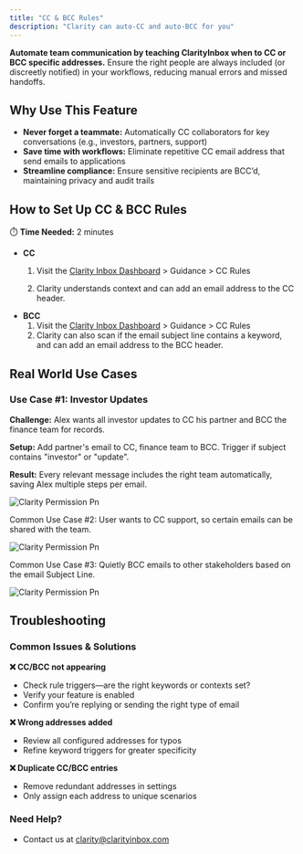 ```yaml
---
title: "CC & BCC Rules"
description: "Clarity can auto-CC and auto-BCC for you"
---
```


**Automate team communication by teaching ClarityInbox when to CC or BCC specific addresses.** Ensure the right people are always included (or discreetly notified) in your workflows, reducing manual errors and missed handoffs.

## Why Use This Feature

- **Never forget a teammate:** Automatically CC collaborators for key conversations (e.g., investors, partners, support)
- **Save time with workflows:** Eliminate repetitive CC email address that send emails to applications
- **Streamline compliance:** Ensure sensitive recipients are BCC’d, maintaining privacy and audit trails



## How to Set Up CC & BCC Rules

⏱️ **Time Needed:** 2 minutes

- **CC**
  1. Visit the [Clarity Inbox Dashboard](https://app.clarityinbox.com/dashboard) \> Guidance \> CC Rules 


  2. Clarity understands context and can add an email address to the CC header.
- **BCC**
  1. Visit the [Clarity Inbox Dashboard](https://app.clarityinbox.com/dashboard) \> Guidance \> CC Rules 
  2. Clarity can also scan if the email subject line contains a keyword, and can add an email address to the BCC header.

## Real World Use Cases

### Use Case #1: Investor Updates

**Challenge:** Alex wants all investor updates to CC his partner and BCC the finance team for records.

**Setup:** Add partner's email to CC, finance team to BCC. Trigger if subject contains "investor" or "update".

**Result:** Every relevant message includes the right team automatically, saving Alex multiple steps per email.


![Clarity Permission Pn](/images/CCBCC.png)

Common Use Case #2:
User wants to CC support, so certain emails can be shared with the team.

![Clarity Permission Pn](/images/CC-rule.png)

Common Use Case #3:
Quietly BCC emails to other stakeholders based on the email Subject Line.

![Clarity Permission Pn](/images/BCC-rule.png)

## Troubleshooting

### Common Issues & Solutions

**❌ CC/BCC not appearing**

- Check rule triggers—are the right keywords or contexts set?
- Verify your feature is enabled
- Confirm you’re replying or sending the right type of email

**❌ Wrong addresses added**

- Review all configured addresses for typos
- Refine keyword triggers for greater specificity

**❌ Duplicate CC/BCC entries**

- Remove redundant addresses in settings
- Only assign each address to unique scenarios


### Need Help?

- Contact us at [clarity@clarityinbox.com](mailto:clarity@clarityinbox.com)

